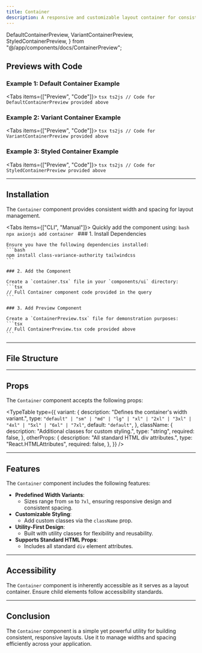 ```yaml
---
title: Container
description: A responsive and customizable layout container for consistent spacing and width management.
---
```


  DefaultContainerPreview,
  VariantContainerPreview,
  StyledContainerPreview,
} from "@/app/components/docs/ContainerPreview";

## Previews with Code

### Example 1: Default Container Example

<Tabs items={["Preview", "Code"]}>
  <Tab value="Preview" className="px-4 h-48 pb-8 content-center">
    <DefaultContainerPreview />
  </Tab>
  <Tab value="Code" className="w-auto h-auto">
    ```tsx ts2js
    // Code for DefaultContainerPreview provided above
    ```
  </Tab>
</Tabs>

### Example 2: Variant Container Example

<Tabs items={["Preview", "Code"]}>
  <Tab value="Preview" className="px-4 h-auto pb-8 content-center">
    <VariantContainerPreview />
  </Tab>
  <Tab value="Code" className="w-auto h-auto">
    ```tsx ts2js
    // Code for VariantContainerPreview provided above
    ```
  </Tab>
</Tabs>

### Example 3: Styled Container Example

<Tabs items={["Preview", "Code"]}>
  <Tab value="Preview" className="px-4 h-48 pb-8 content-center">
    <StyledContainerPreview />
  </Tab>
  <Tab value="Code" className="w-auto h-auto">
    ```tsx ts2js
    // Code for StyledContainerPreview provided above
    ```
  </Tab>
</Tabs>

---

## Installation

The `Container` component provides consistent width and spacing for layout management.

<Tabs items={["CLI", "Manual"]}>
  <Tab value="CLI">
    Quickly add the component using:
    ```bash
    npx axionjs add container
    ```
  </Tab>
  <Tab value="Manual">
    ### 1. Install Dependencies

    Ensure you have the following dependencies installed:
    ```bash
    npm install class-variance-authority tailwindcss
    ```

    ### 2. Add the Component

    Create a `container.tsx` file in your `components/ui` directory:
    ```tsx
    // Full Container component code provided in the query
    ```

    ### 3. Add Preview Component

    Create a `ContainerPreview.tsx` file for demonstration purposes:
    ```tsx
    // Full ContainerPreview.tsx code provided above
    ```
  </Tab>
</Tabs>

---

## File Structure

<Files>
  <Folder name="app" defaultOpen>
    <Folder name="components">
      <Folder name="ui">
        <File name="container.tsx" />
      </Folder>
    </Folder>
  </Folder>
</Files>

---

## Props

The `Container` component accepts the following props:

<TypeTable
  type={{
    variant: {
      description: "Defines the container's width variant.",
      type: `"default" | "sm" | "md" | "lg" | "xl" | "2xl" | "3xl" | "4xl" | "5xl" | "6xl" | "7xl"`,
      default: `"default"`,
    },
    className: {
      description: "Additional classes for custom styling.",
      type: "string",
      required: false,
    },
    otherProps: {
      description: "All standard HTML div attributes.",
      type: "React.HTMLAttributes<HTMLDivElement>",
      required: false,
    },
  }}
/>

---

## Features

The `Container` component includes the following features:

- **Predefined Width Variants**:
  - Sizes range from `sm` to `7xl`, ensuring responsive design and consistent spacing.
- **Customizable Styling**:
  - Add custom classes via the `className` prop.
- **Utility-First Design**:
  - Built with utility classes for flexibility and reusability.
- **Supports Standard HTML Props**:
  - Includes all standard `div` element attributes.

---

## Accessibility

The `Container` component is inherently accessible as it serves as a layout container. Ensure child elements follow accessibility standards.

---

## Conclusion

The `Container` component is a simple yet powerful utility for building consistent, responsive layouts. Use it to manage widths and spacing efficiently across your application.

